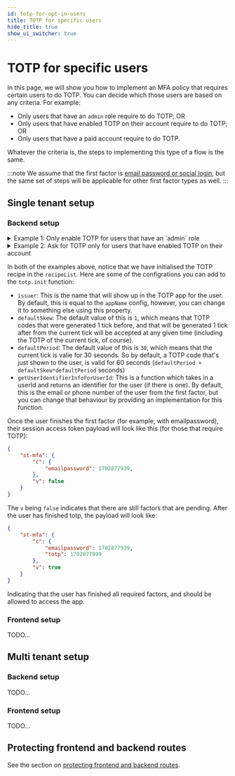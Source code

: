 ```yaml
---
id: totp-for-opt-in-users
title: TOTP for specific users
hide_title: true
show_ui_switcher: true
---
```



<MFAPaidBanner />

# TOTP for specific users

In this page, we will show you how to implement an MFA policy that requires certain users to do TOTP. You can decide which those users are based on any criteria. For example:
- Only users that have an `admin` role require to do TOTP; OR
- Only users that have enabled TOTP on their account require to do TOTP; OR
- Only users that have a paid account require to do TOTP.

Whatever the criteria is, the steps to implementing this type of a flow is the same.

:::note
We assume that the first factor is [email password or social login](/docs/thirdpartyemailpassword/introduction), but the same set of steps will be applicable for other first factor types as well.
:::

## Single tenant setup

### Backend setup

<details><summary>Example 1: Only enable TOTP for users that have an `admin` role</summary>

To start with, we cofigure the backend in the following way:

<BackendSDKTabs>
<TabItem value="nodejs">

```ts
import supertokens from "supertokens-node";
import ThirdPartyEmailPassword from "supertokens-node/recipe/thirdpartyemailpassword"
import MultiFactorAuth from "supertokens-node/recipe/multifactorauth"
import totp from "supertokens-node/recipe/totp"
import Session from "supertokens-node/recipe/session"
import UserRoles from "supertokens-node/recipe/userroles"

supertokens.init({
    supertokens: {
        connectionURI: "..."
    },
    appInfo: {
        appName: "...",
        apiDomain: "...",
        websiteDomain: "..."
    },
    recipeList: [
        Session.init(),
        UserRoles.init(),
        ThirdPartyEmailPassword.init({
            //...
        }),
        // highlight-next-line
        totp.init(),
        MultiFactorAuth.init({
            firstFactors: ["emailpassword", "thirdparty"],
            // highlight-start
            override: {
                functions: (originalImplementation) => {
                    return {
                        ...originalImplementation,
                        getMFARequirementsForAuth: async function (input) {
                            let roles = await UserRoles.getRolesForUser(input.tenantId, input.user.id)
                            if (roles.roles.includes("admin")) {
                                // we only want totp for admins
                                return ["totp"]
                            } else {
                                // no MFA for non admin users.
                                return []
                            }
                        }
                    }
                }
            }
            // highlight-end
        })
    ]
})
```

</TabItem>
<TabItem value="go">

:::note
Coming soon. In the meantime, checkout the [legacy method](../legacy-method/how-it-works) for adding MFA to your app.
:::

</TabItem>
<TabItem value="python">

:::note
Coming soon. In the meantime, checkout the [legacy method](../legacy-method/how-it-works) for adding MFA to your app.
:::

</TabItem>
</BackendSDKTabs>


We override the `getMFARequirementsForAuth` function to indicate that `totp` must be completed only for users that have the `admin` role. You can also have any other criteria here.

</details>

<details><summary>Example 2: Ask for TOTP only for users that have enabled TOTP on their account</summary>

To start with, we cofigure the backend in the following way:

<BackendSDKTabs>
<TabItem value="nodejs">

```ts
import supertokens from "supertokens-node";
import ThirdPartyEmailPassword from "supertokens-node/recipe/thirdpartyemailpassword"
import MultiFactorAuth, { MultiFactorAuthClaim } from "supertokens-node/recipe/multifactorauth"
import totp from "supertokens-node/recipe/totp"
import Session from "supertokens-node/recipe/session"

supertokens.init({
    supertokens: {
        connectionURI: "..."
    },
    appInfo: {
        appName: "...",
        apiDomain: "...",
        websiteDomain: "..."
    },
    recipeList: [
        Session.init(),
        ThirdPartyEmailPassword.init({
            //...
        }),
        // highlight-start
        totp.init({
            override: {
                apis: (oI) => {
                    return {
                        ...oI,
                        verifyDevicePOST: async function (input) {
                            let response = await oI.verifyDevicePOST(input);
                            if (response.status === "OK") {
                                // device successfully verified. First we save that this user has enabled TOTP in the user metadata.
                                // The multifactorauth recipe will pick this value up next time the user is trying to login, and
                                // ask them to enter the TOTP code.
                                await MultiFactorAuth.addToRequiredSecondaryFactorsForUser(input.session.getUserId(), MultiFactorAuth.FACTORS.TOTP);
                            }
                            return response;
                        }
                    }
                }
            }
        }),
        MultiFactorAuth.init({
            firstFactors: ["emailpassword", "thirdparty"],
        })
        // highlight-end
    ]
})
```

</TabItem>
<TabItem value="go">

:::note
Coming soon. In the meantime, checkout the [legacy method](../legacy-method/how-it-works) for adding MFA to your app.
:::

</TabItem>
<TabItem value="python">

:::note
Coming soon. In the meantime, checkout the [legacy method](../legacy-method/how-it-works) for adding MFA to your app.
:::

</TabItem>
</BackendSDKTabs>

We simply initialise the multi factor auth recipe here without any override to `getMFARequirementsForAuth`. The default implementation of this function already checks what factors are enabled for a user and returns those. So all we need to do is mark `totp` as enabled for a user as soon as they have setup a device successfuly. This happens in the `verifyDevicePOST` API override as shown above. Once a device is verified, we mark the `totp` factor as enabled for the user, and the next time they login, they will be asked to complete the TOTP challenge.

</details>

In both of the examples above, notice that we have initialised the TOTP recipe in the `recipeList`. Here are some of the configrations you can add to the `totp.init` function:
- `issuer`: This is the name that will show up in the TOTP app for the user. By default, this is equal to the `appName` config, however, you can change it to something else using this property.
- `defaultSkew`: The default value of this is `1`, which means that TOTP codes that were generated 1 tick before, and that will be generated 1 tick after from the current tick will be accepted at any given time (including the TOTP of the current tick, of course).
-  `defaultPeriod`: The default value of this is `30`, which means that the current tick is valie for 30 seconds. So by default, a TOTP code that's just shown to the user, is valid for 60 seconds (`defaultPeriod + defaultSkew*defaultPeriod` seconds)
- `getUserIdentifierInfoForUserId`: This is a function which takes in a userId and returns an identifier for the user (if there is one). By default, this is the email or phone number of the user from the first factor, but you can change that behaviour by providing an implementation for this function.

Once the user finishes the first factor (for example, with emailpassword), their session access token payload will look like this (for those that require TOTP):
```json
{
    "st-mfa": {
        "c": {
            "emailpassword": 1702877939,
        },
        "v": false
    }
}
```

The `v` being `false` indicates that there are still factors that are pending. After the user has finished totp, the payload will look like:

```json
{
    "st-mfa": {
        "c": {
            "emailpassword": 1702877939,
            "totp": 1702877999
        },
        "v": true
    }
}
```

Indicating that the user has finished all required factors, and should be allowed to access the app.

### Frontend setup

TODO...

## Multi tenant setup

### Backend setup
TODO...

### Frontend setup
TODO...

## Protecting frontend and backend routes

See the section on [protecting frontend and backend routes](../protect-routes).